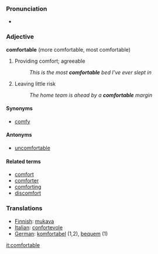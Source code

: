 ===Pronunciation===
*{{audio|en-us-comfortable.ogg|Audio (US)}}
===Adjective===
'''comfortable''' (more comfortable, most comfortable)

# Providing comfort; agreeable
#: ''This is the most '''comfortable''' bed I've ever slept in''
# Leaving little risk
#: ''The home team is ahead by a '''comfortable''' margin''

====Synonyms====
*[[comfy]]

====Antonyms====
*[[uncomfortable]]

====Related terms====
*[[comfort]]
*[[comforter]]
*[[comforting]]
*[[discomfort]]


===Translations===
*[[Finnish]]: [[mukava]]
*[[Italian]]: [[confortevole]]
*[[German]]: [[komfortabel]] (1,2), [[bequem]] (1)

[[it:comfortable]]